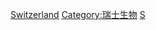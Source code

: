 {{Catnav|頁面分類|各種主題的頁面分類|按國家分類|各國生物|瑞士生物}}
{{Catnav|頁面分類|各種主題的頁面分類|按國家分類|各國生物|各國動物}}
{{Commons category|Animals of Switzerland}}

[[Category:各國動物|Switzerland]]
[[Category:瑞士生物|Category:瑞士生物]]
[[Category:歐洲動物|S]]